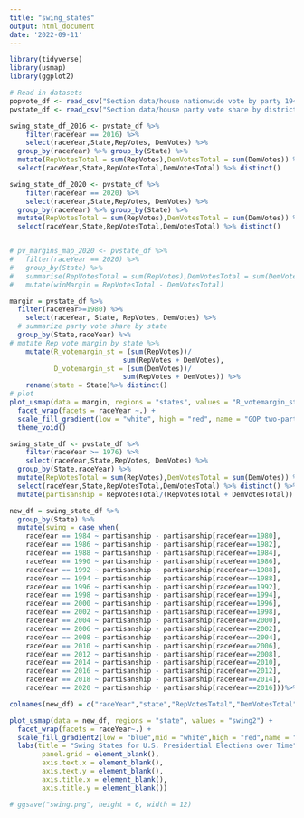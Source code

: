 ```yaml
---
title: "swing_states"
output: html_document
date: '2022-09-11'
---
```


```r
library(tidyverse)
library(usmap)
library(ggplot2)

# Read in datasets
popvote_df <- read_csv("Section data/house nationwide vote by party 1948-2020.csv")
pvstate_df <- read_csv("Section data/house party vote share by district 1948-2020.csv")

```


```r
swing_state_df_2016 <- pvstate_df %>%
    filter(raceYear == 2016) %>%
    select(raceYear,State,RepVotes, DemVotes) %>%
  group_by(raceYear) %>% group_by(State) %>%
  mutate(RepVotesTotal = sum(RepVotes),DemVotesTotal = sum(DemVotes)) %>%
  select(raceYear,State,RepVotesTotal,DemVotesTotal) %>% distinct() 

swing_state_df_2020 <- pvstate_df %>%
    filter(raceYear == 2020) %>%
    select(raceYear,State,RepVotes, DemVotes) %>%
  group_by(raceYear) %>% group_by(State) %>%
  mutate(RepVotesTotal = sum(RepVotes),DemVotesTotal = sum(DemVotes)) %>%
  select(raceYear,State,RepVotesTotal,DemVotesTotal) %>% distinct() 


# pv_margins_map_2020 <- pvstate_df %>%
#   filter(raceYear == 2020) %>%
#   group_by(State) %>%
#   summarise(RepVotesTotal = sum(RepVotes),DemVotesTotal = sum(DemVotes)) %>%
#   mutate(winMargin = RepVotesTotal - DemVotesTotal)
```

```r
margin = pvstate_df %>%
  filter(raceYear>=1980) %>%
    select(raceYear, State, RepVotes, DemVotes) %>%
  # summarize party vote share by state
  group_by(State,raceYear) %>%
# mutate Rep vote margin by state %>%
    mutate(R_votemargin_st = (sum(RepVotes))/
                            sum(RepVotes + DemVotes),
           D_votemargin_st = (sum(DemVotes))/
                            sum(RepVotes + DemVotes)) %>%
    rename(state = State)%>% distinct()
# plot
plot_usmap(data = margin, regions = "states", values = "R_votemargin_st") +
  facet_wrap(facets = raceYear ~.) +
  scale_fill_gradient(low = "white", high = "red", name = "GOP two-party voteshare margin") +
  theme_void()
```
```r
swing_state_df <- pvstate_df %>%
    filter(raceYear >= 1976) %>%
    select(raceYear,State,RepVotes, DemVotes) %>%
  group_by(State,raceYear) %>%
  mutate(RepVotesTotal = sum(RepVotes),DemVotesTotal = sum(DemVotes)) %>%
  select(raceYear,State,RepVotesTotal,DemVotesTotal) %>% distinct() %>%
  mutate(partisanship = RepVotesTotal/(RepVotesTotal + DemVotesTotal))
```

```r
new_df = swing_state_df %>%
  group_by(State) %>%
  mutate(swing = case_when(
    raceYear == 1984 ~ partisanship - partisanship[raceYear==1980],
    raceYear == 1986 ~ partisanship - partisanship[raceYear==1982],
    raceYear == 1988 ~ partisanship - partisanship[raceYear==1984],
    raceYear == 1990 ~ partisanship - partisanship[raceYear==1986],
    raceYear == 1992 ~ partisanship - partisanship[raceYear==1988],
    raceYear == 1994 ~ partisanship - partisanship[raceYear==1988],
    raceYear == 1996 ~ partisanship - partisanship[raceYear==1992],
    raceYear == 1998 ~ partisanship - partisanship[raceYear==1994],
    raceYear == 2000 ~ partisanship - partisanship[raceYear==1996],
    raceYear == 2002 ~ partisanship - partisanship[raceYear==1998],
    raceYear == 2004 ~ partisanship - partisanship[raceYear==2000],
    raceYear == 2006 ~ partisanship - partisanship[raceYear==2002],
    raceYear == 2008 ~ partisanship - partisanship[raceYear==2004],
    raceYear == 2010 ~ partisanship - partisanship[raceYear==2006],
    raceYear == 2012 ~ partisanship - partisanship[raceYear==2008],
    raceYear == 2014 ~ partisanship - partisanship[raceYear==2010],
    raceYear == 2016 ~ partisanship - partisanship[raceYear==2012],
    raceYear == 2018 ~ partisanship - partisanship[raceYear==2014],
    raceYear == 2020 ~ partisanship - partisanship[raceYear==2016]))%>%na.omit() %>% mutate(swing2 = swing*100)

colnames(new_df) = c("raceYear","state","RepVotesTotal","DemVotesTotal","partisanship","swing","swing2")
```

```r
plot_usmap(data = new_df, regions = "state", values = "swing2") +
  facet_wrap(facets = raceYear~.) +
  scale_fill_gradient2(low = "blue",mid = "white",high = "red",name = "Swing Margin") + 
  labs(title = "Swing States for U.S. Presidential Elections over Time",subtitle = "Positive Numbers corresponds to a larger vote share for Republicans compared to the last election") + theme(legend.position = "right",
        panel.grid = element_blank(),
        axis.text.x = element_blank(),
        axis.text.y = element_blank(),
        axis.title.x = element_blank(),
        axis.title.y = element_blank())

# ggsave("swing.png", height = 6, width = 12)
```


